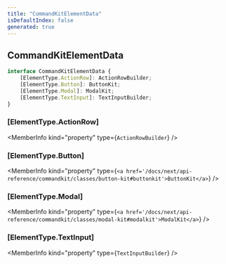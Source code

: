 ```yaml
---
title: "CommandKitElementData"
isDefaultIndex: false
generated: true
---
```



<!-- This file was generated from the CommandKit source. Do not modify. Instead, re-run the "docgen" script -->


## CommandKitElementData

<GenerationInfo sourceFile="packages/commandkit/src/components/common/element.ts" sourceLine="15" packageName="commandkit" />



```ts title="Signature"
interface CommandKitElementData {
    [ElementType.ActionRow]: ActionRowBuilder;
    [ElementType.Button]: ButtonKit;
    [ElementType.Modal]: ModalKit;
    [ElementType.TextInput]: TextInputBuilder;
}
```

<div className="members-wrapper">

### \[ElementType.ActionRow]

<MemberInfo kind="property" type={`ActionRowBuilder`}   />


### \[ElementType.Button]

<MemberInfo kind="property" type={`<a href='/docs/next/api-reference/commandkit/classes/button-kit#buttonkit'>ButtonKit</a>`}   />


### \[ElementType.Modal]

<MemberInfo kind="property" type={`<a href='/docs/next/api-reference/commandkit/classes/modal-kit#modalkit'>ModalKit</a>`}   />


### \[ElementType.TextInput]

<MemberInfo kind="property" type={`TextInputBuilder`}   />




</div>
